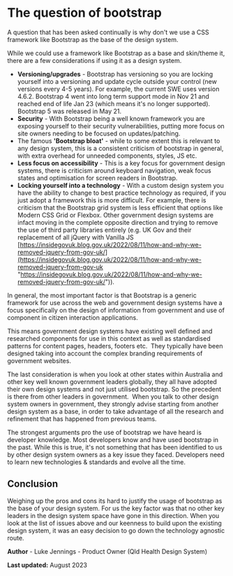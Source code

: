 

<Meta title="0. Exploring our decisions/The question of bootstrap" />

The question of bootstrap
=========================

A question that has been asked continually is why don't we use a CSS framework like Bootstrap as the base of the design system.

While we could use a framework like Bootstrap as a base and skin/theme it, there are a few considerations if using it as a design system.

*   **Versioning/upgrades** - Bootstrap has versioning so you are locking yourself into a versioning and update cycle outside your control (new versions every 4-5 years). For example, the current SWE uses version 4.6.2. Bootstrap 4 went into long term support mode in Nov 21 and reached end of life Jan 23 (which means it's no longer supported). Bootstrap 5 was released in May 21.
*   **Security** - With Bootstrap being a well known framework you are exposing yourself to their security vulnerabilities, putting more focus on site owners needing to be focused on updates/patching.
*   The famous **'Bootstrap bloat'** - while to some extent this is relevant to any design system, this is a consistent criticism of bootstrap in general, with extra overhead for unneeded components, styles, JS etc.
*   **Less focus on accessibility** - This is a key focus for government design systems, there is criticism around keyboard navigation, weak focus states and optimisation for screen readers in Bootstrap.
*   **Locking yourself into a technology** - With a custom design system you have the ability to change to best practice technology as required, if you just adopt a framework this is more difficult. For example, there is criticism that the Bootstrap grid system is less efficient that options like Modern CSS Grid or Flexbox. Other government design systems are infact moving in the complete opposite direction and trying to remove the use of third party libraries entirely (e.g. UK Gov and their replacement of all jQuery with Vanilla JS [https://insidegovuk.blog.gov.uk/2022/08/11/how-and-why-we-removed-jquery-from-gov-uk/](https://insidegovuk.blog.gov.uk/2022/08/11/how-and-why-we-removed-jquery-from-gov-uk "https://insidegovuk.blog.gov.uk/2022/08/11/how-and-why-we-removed-jquery-from-gov-uk/")).

In general, the most important factor is that Bootstrap is a generic framework for use across the web and government design systems have a focus specifically on the design of information from government and use of component in citizen interaction applications.

This means government design systems have existing well defined and researched components for use in this context as well as standardised patterns for content pages, headers, footers etc.  They typically have been designed taking into account the complex branding requirements of government websites.

The last consideration is when you look at other states within Australia and other key well known government leaders globally, they all have adopted their own design systems and not just utilised bootstrap. So the precedent is there from other leaders in government.  When you talk to other design system owners in government, they strongly advise starting from another design system as a base, in order to take advantage of all the research and refinement that has happened from previous teams.

The strongest arguments pro the use of bootstrap we have heard is developer knowledge. Most developers know and have used bootstrap in the past. While this is true, it's not something that has been identified to us by other design system owners as a key issue they faced. Developers need to learn new technologies & standards and evolve all the time.

Conclusion
----------

Weighing up the pros and cons its hard to justify the usage of bootstrap as the base of your design system. For us the key factor was that no other key leaders in the design system space have gone in this direction. When you look at the list of issues above and our keenness to build upon the existing design system, it was an easy decision to go down the technology agnostic route.

**Author** - Luke Jennings - Product Owner (Qld Health Design System)

**Last updated:** August 2023
